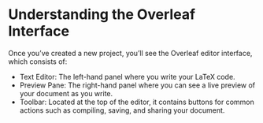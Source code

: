 # Understanding the Overleaf Interface {.sec-interface}

Once you've created a new project, you'll see the Overleaf editor interface, which consists of:

* Text Editor: The left-hand panel where you write your LaTeX code.
* Preview Pane: The right-hand panel where you can see a live preview of your document as you write.
* Toolbar: Located at the top of the editor, it contains buttons for common actions such as compiling, saving, and sharing your document.

